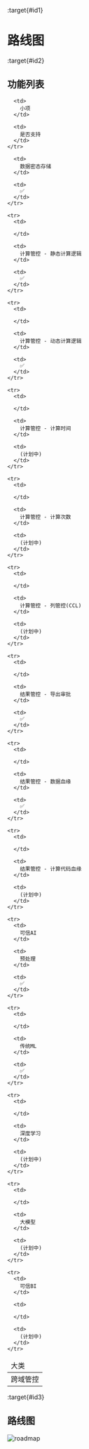 :target{#id1}

# 路线图

:target{#id2}

## 功能列表

<table>
  <thead>
    <tr>
      <td>
        大类
      </td>

      <td>
        小项
      </td>

      <td>
        是否支持
      </td>
    </tr>
  </thead>

  <tbody>
    <tr>
      <td>
        跨域管控
      </td>

      <td>
        数据密态存储
      </td>

      <td>
        ✅
      </td>
    </tr>

    <tr>
      <td>

      </td>

      <td>
        计算管控 - 静态计算逻辑
      </td>

      <td>
        ✅
      </td>
    </tr>

    <tr>
      <td>

      </td>

      <td>
        计算管控 - 动态计算逻辑
      </td>

      <td>
        ✅
      </td>
    </tr>

    <tr>
      <td>

      </td>

      <td>
        计算管控 - 计算时间
      </td>

      <td>
        (计划中)
      </td>
    </tr>

    <tr>
      <td>

      </td>

      <td>
        计算管控 - 计算次数
      </td>

      <td>
        (计划中)
      </td>
    </tr>

    <tr>
      <td>

      </td>

      <td>
        计算管控 - 列管控(CCL)
      </td>

      <td>
        (计划中)
      </td>
    </tr>

    <tr>
      <td>

      </td>

      <td>
        结果管控 - 导出审批
      </td>

      <td>
        ✅
      </td>
    </tr>

    <tr>
      <td>

      </td>

      <td>
        结果管控 - 数据血缘
      </td>

      <td>
        ✅
      </td>
    </tr>

    <tr>
      <td>

      </td>

      <td>
        结果管控 - 计算代码血缘
      </td>

      <td>
        (计划中)
      </td>
    </tr>

    <tr>
      <td>
        可信AI
      </td>

      <td>
        预处理
      </td>

      <td>
        ✅
      </td>
    </tr>

    <tr>
      <td>

      </td>

      <td>
        传统ML
      </td>

      <td>
        ✅
      </td>
    </tr>

    <tr>
      <td>

      </td>

      <td>
        深度学习
      </td>

      <td>
        (计划中)
      </td>
    </tr>

    <tr>
      <td>

      </td>

      <td>
        大模型
      </td>

      <td>
        (计划中)
      </td>
    </tr>

    <tr>
      <td>
        可信BI
      </td>

      <td>

      </td>

      <td>
        (计划中)
      </td>
    </tr>
  </tbody>
</table>

:target{#id3}

## 路线图

![roadmap](../_assets/tee_roadmap.png)
